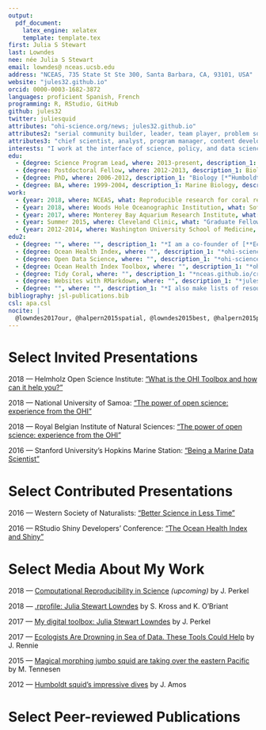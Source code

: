 ```yaml
---
output:
  pdf_document:
    latex_engine: xelatex
    template: template.tex
first: Julia S Stewart
last: Lowndes
nee: née Julia S Stewart
email: lowndes@ nceas.ucsb.edu
address: "NCEAS, 735 State St Ste 300, Santa Barbara, CA, 93101, USA"
website: "jules32.github.io"
orcid: 0000-0003-1682-3872
languages: proficient Spanish, French
programming: R, RStudio, GitHub
github: jules32
twitter: juliesquid
attributes: "ohi-science.org/news; jules32.github.io"
attributes2: "serial community builder, leader, team player, problem solver, collaborative thinker, teacher, organizer, communicator"
attributes3: "chief scientist, analyst, program manager, content developer, programmer, workshop organizer & instructor, overall enabler"
interests: "I work at the interface of science, policy, and data science. I do this as part of the [Ocean Health Index](http://ohi-science.org) team at the [National Center for Ecological Analysis and Synthesis (NCEAS)](https://www.nceas.ucsb.edu/) by enabling science-informed decision-making using collaborative, free tools I have co-developed. I have helped our team become a visible, cutting-edge leader of open, transparent, reproducible, and collaborative scientific practices, and am passionate about enabling others to do the same."
edu:
  - {degree: Science Program Lead, where: 2013-present, description_1: "Ocean Health Index", description_2: "National Center for Ecological Analysis & Synthesis, UC Santa Barbara" }
  - {degree: Postdoctoral Fellow, where: 2012-2013, description_1: Biology, description_2: "NOAA Southwest Fisheries Science Center and Stanford University " }
  - {degree: PhD, where: 2006-2012, description_1: "Biology [*“Humboldt squid in the northern California Current System”*](http://purl.stanford.edu/pb685tk3754)", description_2: "Stanford University" }
  - {degree: BA, where: 1999-2004, description_1: Marine Biology, description_2: "University California at Los Angeles"}
work:
  - {year: 2018, where: NCEAS, what: Reproducible research for coral reefs}
  - {year: 2018, where: Woods Hole Oceanographic Institution, what: Software Carpentry}
  - {year: 2017, where: Monterey Bay Aquarium Research Institute, what: Software Carpentry}
  - {year: Summer 2015, where: Cleveland Clinic, what: "Graduate Fellow, Department of Quantitative Health Sciences"}
  - {year: 2012-2014, where: Washington University School of Medicine, what: "Statistical Data Analyst promoted from Research Assistant, Department of Surgery, Division of Public Health Sciences"}
edu2:
  - {degree: "", where: "", description_1: "*I am a co-founder of [**Eco-Data-Science**](http://eco-data-science.github.io/) and [**R-Ladies Santa Barbara**](https://www.meetup.com/rladies-santa-barbara/).*"}  
  - {degree: Ocean Health Index, where: "", description_1: "*ohi-science.org*", description_2: "Created to teach and build community for ~20 groups leading OHI studies"}  
  - {degree: Open Data Science, where: "", description_1: "*ohi-science.org/data-science-training*", description_2: "Created for the OHI community, [OHI Global Fellows Program](http://ohi-science.org/globalfellows/), [NCEAS](https://nceas.github.io/crescynt-training/data-integration), and Software Carpentry workshops ([UCSB](https://remi-daigle.github.io/2016-04-15-UCSB/overview), [Oxford](http://jules32.github.io/2016-07-12-Oxford/overview/), [Yosemite](https://snacktavish.github.io/2017-08-17-Yosemite/overview), [MBARI](https://jules32.github.io/2017-11-30-MBARI/overview/), [WHOI](https://jules32.github.io/2018-10-22-whoi/overview))"}  
  - {degree: Ocean Health Index Toolbox, where: "", description_1: "*ohi-science.org/toolbox-training*", description_2: "Created for OHI trainings (Ecuador, Sweden, Hawaii, Canada, UK, Kenya, etc.)"}
  - {degree: Tidy Coral, where: "", description_1: "*nceas.github.io/crescynt-training/tidy_coral*", description_2: "Created for NCEAS workshop for CRESCYNT coral reef scientists"}
  - {degree: Websites with RMarkdown, where: "", description_1: "*jules32.github.io/rmarkdown-website-tutorial*", description_2: "Created for NCEAS Seminar and  [Eco-Data-Science](http://eco-data-science.github.io/) at UC Santa Barbara"}
  - {degree: "", where: "", description_1: "*I also make lists of resources for data science, including ohi-science.org/betterscienceinlesstime, ohi-science.org/news/Resources-for-R-and-Data-Science, and ohi-science.org/news/importance-of-open-data-science-tools*."}  
bibliography: jsl-publications.bib
csl: apa.csl
nocite: |
  @lowndes2017our, @halpern2015spatial, @lowndes2015best, @halpern2015patterns, @stewart2014combined, @stewart2013behavioral, @gilly2012locomotion, @stewart2012marine, @stewart2005piscivorous 
---
```


# Select Invited Presentations
\vspace{-0.5cm}

2018 — Helmholz Open Science Institute: ["What is the OHI Toolbox and how can it help you? "](https://docs.google.com/presentation/d/1WKzbvF-XQl3lGzEc44fp8azssod9BcY2wMaAO0ZhFmk/edit?usp=sharing) \fn{Webinar} 

2018 — National University of Samoa: ["The power of open science: experience from the OHI"](https://docs.google.com/presentation/d/14TteMSsHbzcEXG9zs9_mAOv0ivURTeJd7PewkSVqX2M/edit?usp=sharing)
 \fn{Seminar}  


2018 — Royal Belgian Institute of Natural Sciences: ["The power of open science: experience from the OHI"](https://docs.google.com/presentation/d/10KkXEv4r3wWtdKvB6RFOPe809eMNldODaRqQxn-jeME/edit?usp=sharing)
 \fn{Keynote}


2016 — Stanford University's Hopkins Marine Station: ["Being a Marine Data Scientist"](https://jules32.github.io/opensci-talk/#1) \fn{Seminar}    


# Select Contributed Presentations
\vspace{-0.5cm}
2016 — Western Society of Naturalists: ["Better Science in Less Time"](https://jules32.github.io/opensci-talk/short#1) \fn{Presentation}  

2016 — RStudio Shiny Developers’ Conference: ["The Ocean Health Index and Shiny"](http://ohi-science.org/ohimanual/tutorials/ohi_shiny/#1) \fn{Lightning Talk} 

# Select Media About My Work
\vspace{-0.5cm}
2018 — [Computational Reproducibility in Science]() *(upcoming)* by J. Perkel \fn{Nature}  

2018 — [.rprofile: Julia Stewart Lowndes](https://ropensci.org/blog/2018/02/09/rprofile-julia-stewart-lowndes/) by S. Kross and K. O'Briant \fn{rOpenSci}  

2017 — [My digital toolbox: Julia Stewart Lowndes](http://blogs.nature.com/naturejobs/2017/05/23/techblog-julia-stewart-lowndes) by J. Perkel \fn{Nature} 

2017 — [Ecologists Are Drowning in Sea of Data. These Tools Could Help](www.wired.com/2017/05/ecologists-drowning-sea-data-open-access-tools-help) by J. Rennie \fn{WIRED} 

2015 — [Magical morphing jumbo squid are taking over the eastern Pacific](www.newscientist.com/article/mg22730380-600-magical-morphing-jumbo-squid-are-taking-over-the-eastern-pacific) by M. Tennesen \fn{New Scientist} 

2012 — [Humboldt squid’s impressive dives](http://www.bbc.co.uk/news/science-environment-17117200) by J. Amos \fn{BBC} 


# Select Peer-reviewed Publications 
\vspace{-0.5cm}